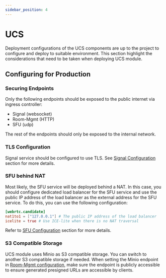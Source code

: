 ```yaml
---
sidebar_position: 4
---
```


# UCS

Deployment configurations of the UCS components are up to the project to configure and deploy to suitable environment.
This section highlight the considerations that need to be taken when deploying UCS module.

## Configuring for Production

### Securing Endpoints

Only the following endpoints should be exposed to the public internet via ingress controller:

-   Signal (websocket)
-   Room-Mgmt (HTTP)
-   SFU (udp)

The rest of the endpoints should only be exposed to the internal network.

### TLS Configuration

Signal service should be configured to use TLS. See
[Signal Configuration](../configuration/signal.mdx) section for more details.

### SFU behind NAT

Most likely, the SFU service will be deployed behind a NAT. In this case, you should configure dedicated load
balancer for the SFU service and use the public IP address of the load balancer as the external address for the SFU
service. To do this, you can use the following configuration:

```toml
[webrtc.candidate]
nat1to1 = ["127.0.0.1"] # The public IP address of the load balancer
icelite = true # Use ICE-lite when there is no NAT traversal
```

Refer to [SFU Configuration](../configuration/sfu.mdx) section for more details.

### S3 Compatible Storage

UCS module uses Minio as S3 compatible storage. You can switch to another S3 compatible storage if needed. When
setting the Minio endpoint in [Room-Mgmt configuration](../configuration/room-mgmt.mdx), make sure the
endpoint is publicly accessible to ensure generated presigned URLs are accessible by clients.

